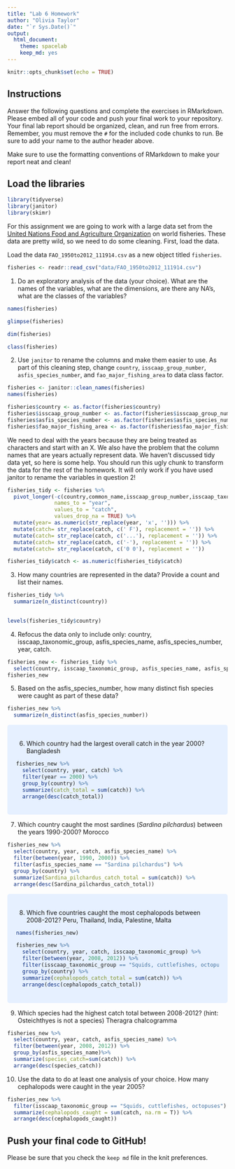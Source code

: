 ```yaml
---
title: "Lab 6 Homework"
author: "Olivia Taylor"
date: "`r Sys.Date()`"
output:
  html_document: 
    theme: spacelab
    keep_md: yes
---
```


```r
knitr::opts_chunk$set(echo = TRUE)
```

## Instructions
Answer the following questions and complete the exercises in RMarkdown. Please embed all of your code and push your final work to your repository. Your final lab report should be organized, clean, and run free from errors. Remember, you must remove the `#` for the included code chunks to run. Be sure to add your name to the author header above.  

Make sure to use the formatting conventions of RMarkdown to make your report neat and clean!  

## Load the libraries
```r
library(tidyverse)
library(janitor)
library(skimr)
```

For this assignment we are going to work with a large data set from the [United Nations Food and Agriculture Organization](http://www.fao.org/about/en/) on world fisheries. These data are pretty wild, so we need to do some cleaning. First, load the data.  

Load the data `FAO_1950to2012_111914.csv` as a new object titled `fisheries`.
```r
fisheries <- readr::read_csv("data/FAO_1950to2012_111914.csv")
```

1. Do an exploratory analysis of the data (your choice). What are the names of the variables, what are the dimensions, are there any NA's, what are the classes of the variables?  
```r
names(fisheries)
```
```r
glimpse(fisheries)
```
```r
dim(fisheries)
```
```r
class(fisheries)
```

2. Use `janitor` to rename the columns and make them easier to use. As part of this cleaning step, change `country`, `isscaap_group_number`, `asfis_species_number`, and `fao_major_fishing_area` to data class factor. 
```r
fisheries <- janitor::clean_names(fisheries)
names(fisheries)
```

```r
fisheries$country <- as.factor(fisheries$country)
fisheries$isscaap_group_number <- as.factor(fisheries$isscaap_group_number)
fisheries$asfis_species_number <- as.factor(fisheries$asfis_species_number)
fisheries$fao_major_fishing_area <- as.factor(fisheries$fao_major_fishing_area)
```

We need to deal with the years because they are being treated as characters and start with an X. We also have the problem that the column names that are years actually represent data. We haven't discussed tidy data yet, so here is some help. You should run this ugly chunk to transform the data for the rest of the homework. It will only work if you have used janitor to rename the variables in question 2!
```r
fisheries_tidy <- fisheries %>% 
  pivot_longer(-c(country,common_name,isscaap_group_number,isscaap_taxonomic_group,asfis_species_number,asfis_species_name,fao_major_fishing_area,measure),
               names_to = "year",
               values_to = "catch",
               values_drop_na = TRUE) %>% 
  mutate(year= as.numeric(str_replace(year, 'x', ''))) %>% 
  mutate(catch= str_replace(catch, c(' F'), replacement = '')) %>% 
  mutate(catch= str_replace(catch, c('...'), replacement = '')) %>% 
  mutate(catch= str_replace(catch, c('-'), replacement = '')) %>% 
  mutate(catch= str_replace(catch, c('0 0'), replacement = ''))

fisheries_tidy$catch <- as.numeric(fisheries_tidy$catch)
```

3. How many countries are represented in the data? Provide a count and list their names.
```r
fisheries_tidy %>%
  summarize(n_distinct(country))
  
```

```r
levels(fisheries_tidy$country)
```

4. Refocus the data only to include only: country, isscaap_taxonomic_group, asfis_species_name, asfis_species_number, year, catch.
```r
fisheries_new <- fisheries_tidy %>%
  select(country, isscaap_taxonomic_group, asfis_species_name, asfis_species_number, year, catch)
fisheries_new
```

5. Based on the asfis_species_number, how many distinct fish species were caught as part of these data?
```r
fisheries_new %>%
  summarize(n_distinct(asfis_species_number))
```
<style>
div.blue { background-color:#e6f0ff; border-radius: 5px; padding: 20px;}
</style>
<div class = "blue">

6. Which country had the largest overall catch in the year 2000? Bangladesh
```r
fisheries_new %>%
  select(country, year, catch) %>%
  filter(year == 2000) %>%
  group_by(country) %>%
  summarize(catch_total = sum(catch)) %>%
  arrange(desc(catch_total))
```
</div>

7. Which country caught the most sardines (_Sardina pilchardus_) between the years 1990-2000? Morocco
```r
fisheries_new %>%
  select(country, year, catch, asfis_species_name) %>%
  filter(between(year, 1990, 2000)) %>%
  filter(asfis_species_name == "Sardina pilchardus") %>%
  group_by(country) %>%
  summarize(Sardina_pilchardus_catch_total = sum(catch)) %>%
  arrange(desc(Sardina_pilchardus_catch_total))
```
<style>
div.blue { background-color:#e6f0ff; border-radius: 5px; padding: 20px;}
</style>
<div class = "blue">

8. Which five countries caught the most cephalopods between 2008-2012? Peru, Thailand, India, Palestine, Malta
```r
names(fisheries_new)
```

```r
fisheries_new %>%
  select(country, year, catch, isscaap_taxonomic_group) %>%
  filter(between(year, 2008, 2012)) %>%
  filter(isscaap_taxonomic_group == "Squids, cuttlefishes, octopuses") %>%
  group_by(country) %>%
  summarize(cephalopods_catch_total = sum(catch)) %>%
  arrange(desc(cephalopods_catch_total))
```
</div>

9. Which species had the highest catch total between 2008-2012? (hint: Osteichthyes is not a species) Theragra chalcogramma
```r
fisheries_new %>%
  select(country, year, catch, asfis_species_name) %>%
  filter(between(year, 2008, 2012)) %>%
  group_by(asfis_species_name)%>%
  summarize(species_catch=sum(catch)) %>%
  arrange(desc(species_catch))
```

10. Use the data to do at least one analysis of your choice. How many cephalopods were caught in the year 2005?
```r
fisheries_new %>%
  filter(isscaap_taxonomic_group == "Squids, cuttlefishes, octopuses") %>%
  summarize(cephalopods_caught = sum(catch, na.rm = T)) %>%
  arrange(desc(cephalopods_caught))
```

## Push your final code to GitHub!
Please be sure that you check the `keep md` file in the knit preferences.   